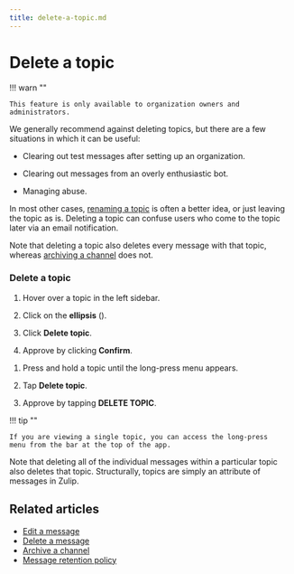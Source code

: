 ```yaml
---
title: delete-a-topic.md
---
```


# Delete a topic


!!! warn ""

    This feature is only available to organization owners and administrators.




We generally recommend against deleting topics, but there are a few
situations in which it can be useful:

* Clearing out test messages after setting up an organization.

* Clearing out messages from an overly enthusiastic bot.

* Managing abuse.

In most other cases, [renaming a topic](/help/rename-a-topic) is often a
better idea, or just leaving the topic as is. Deleting a topic can confuse
users who come to the topic later via an email notification.

Note that deleting a topic also deletes every message with that topic,
whereas [archiving a channel](/help/archive-a-channel) does not.

### Delete a topic

<Tabs>
<TabItem label="desktop-web">

1. Hover over a topic in the left sidebar.

1. Click on the **ellipsis** (<i class="zulip-icon zulip-icon-more-vertical"></i>).




1. Click **Delete topic**.

1. Approve by clicking **Confirm**.

</TabItem>
<TabItem label="mobile">

1. Press and hold a topic until the long-press menu appears.




1. Tap **Delete topic**.
1. Approve by tapping **DELETE TOPIC**.


!!! tip ""

    If you are viewing a single topic, you can access the long-press
    menu from the bar at the top of the app.

</TabItem>
</Tabs>

Note that deleting all of the individual messages within a particular
topic also deletes that topic. Structurally, topics are simply an
attribute of messages in Zulip.

## Related articles

* [Edit a message](/help/edit-a-message)
* [Delete a message](/help/delete-a-message)
* [Archive a channel](/help/archive-a-channel)
* [Message retention policy](/help/message-retention-policy)


